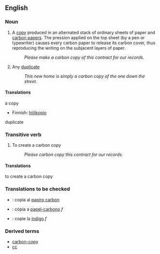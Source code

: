 {{wikipedia|carbon copying}}
==English==
===Noun===
#A [[copy]] produced in an alternated stack of ordinary sheets of paper and [[carbon paper]]s. The pression applied on the top sheet (by a pen or typewriter) causes every carbon paper to release its carbon cover, thus reproducing the writing on the subjacent layers of paper.
#:''Please make a carbon copy of this contract for our records.''
#Any [[duplicate]]
#:''This new home is simply a carbon copy of the one down the street.''

====Translations====
;a copy
{{top}}
*Finnish: [[hiilikopio]]
{{mid}}
{{bottom}}

;duplicate
{{top}}
{{mid}}
{{bottom}}

===Transitive verb===
# To create a carbon copy
#:''Please carbon copy this contract for our records.''

====Translations====
;to create a carbon copy
{{top}}
{{mid}}
{{bottom}}

===Translations to be checked===
{{checktrans}}
*{{ttbc|Interlingua}}: copia al [[papiro carbon]]
*{{ttbc|Portuguese}}: cópia a [[papel-carbono]] ''f''
*{{ttbc|Romanian}}: copie la [[indigo]] ''f''

===Derived terms===
*[[carbon-copy]]
*[[cc]]